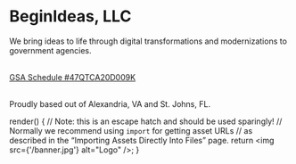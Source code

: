 # BeginIdeas, LLC

We bring ideas to life through digital transformations and modernizations to government agencies.

<br />
<a href="https://www.gsaelibrary.gsa.gov/ElibMain/contractorInfo.do?contractNumber=47QTCA20D009K&contractorName=BEGINIDEAS+LLC&executeQuery=YES" target="_blank" alt="GSA Schedule #47QTCA20D009K">GSA Schedule #47QTCA20D009K</a>
<br /><br />

Proudly based out of Alexandria, VA and St. Johns, FL.

render() {
  // Note: this is an escape hatch and should be used sparingly!
  // Normally we recommend using `import` for getting asset URLs
  // as described in the “Importing Assets Directly Into Files” page.
  return <img src={'/banner.jpg'} alt="Logo" />;
}
